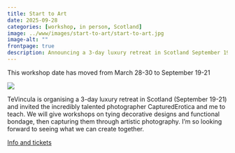 ```yaml
---
title: Start to Art
date: 2025-09-28
categories: [workshop, in person, Scotland]
image: ../www/images/start-to-art/start-to-art.jpg
image-alt: ""
frontpage: true
description: Announcing a 3-day luxury retreat in Scotland September 19-21 featuring decorative rope by me and photography by Captured Erotica
---
```


::: {.callout-warning}
This workshop date has moved from March 28-30 to September 19-21
:::

![](../www/images/start-to-art/start-to-art.jpg)

TeVincula is organising a 3-day luxury retreat in Scotland (September 19-21) and invited the incredibly talented photographer CapturedErotica and me to teach. We will give workshops on tying decorative designs and functional bondage, then capturing them through artistic photography. I’m so looking forward to seeing what we can create together.

[Info and tickets](https://tevincula.com/shibari-weekend-glasgow/)